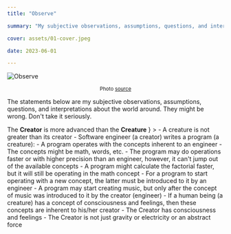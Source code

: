 ```yaml
---
title: "Observe"

summary: "My subjective observations, assumptions, questions, and interpretations about the world around. They might be wrong. Don't take it seriously"

cover: assets/01-cover.jpeg

date: 2023-06-01

---
```



![Observe](./assets/01-cover.jpeg)

<center>
  <small>
    Photo <a href="https://unsplash.com/photos/LWP5r3sHBm8">source</a>
  </small>
</center>

The statements below are my subjective observations, assumptions, questions, and interpretations about the world around. They might be wrong. Don't take it seriously.

<Divider />

<Section
  type={ContentType.Observation}
  header={
    <>The <b>Creator</b> is more advanced than the <b>Creature</b></>
  }
>
  - A creature is not greater than its creator
  - Software engineer (a creator) writes a program (a creature):
    - A program operates with the concepts inherent to an engineer
    - The concepts might be math, words, etc.
    - The program may do operations faster or with higher precision than an engineer, however, it can't jump out of the available concepts
      - A program might calculate the factorial faster, but it will still be operating in the math concept
    - For a program to start operating with a new concept, the latter must be introduced to it by an engineer
      - A program may start creating music, but only after the concept of music was introduced to it by the creator (engineer)
  - If a human being (a creature) has a concept of consciousness and feelings, then these concepts are inherent to his/her creator
    - The Creator has consciousness and feelings
    - The Creator is not just gravity or electricity or an abstract force
</Section>

